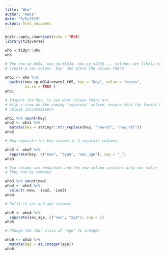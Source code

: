 ```yaml
---
title: "Who"
author: "Hans"
date: "9/9/2019"
output: html_document
---
```


```r
knitr::opts_chunk$set(echo = TRUE)
library(tidyverse)
```


```r
who = tidyr::who
who

# The new_sp_m014, new_sp_m1524, new_sp_m2534 ... columns are likely values
# Create a new column 'key' and store the values there
 
who1 <- who %>% 
  gather(new_sp_m014:newrel_f65, key = "key", value = "cases", 
         na.rm = TRUE ) 
who1
```

```r

# Inspect the key, to see what values there are
# With a view on the coming 'separate' action, ensure that the format of the 
# values iscconsistent

who1 %>% count(key)
who2 <- who1 %>% 
  mutate(key = stringr::str_replace(key, "newrel", "new_rel")) 
who2
```

```r

# Now separate the key column in 3 separate columns

who3 <- who2 %>% 
  separate(key, c("new", "type", "sex_age"), sep = "_") 
who3
```

```r

# Two colums are redundant and the new column contains only one value
# They can be removed

who3 %>% count(new)
who4 <- who3 %>%
  select(-new, -iso2, -iso3)
who4
```

```r

# Split te sex and age columns

who5 <- who4 %>% 
  separate(sex_age, c("sex", "age"), sep = 1) 
who5
```

```r

# Change the char class of 'age' to integer

who6 <- who5 %>% 
  mutate(age = as.integer(age)) 
who6
```

